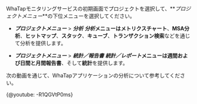 WhaTapモニタリングサービスの初期画面でプロジェクトを選択して、**_プロジェクトメニュー_**の下位メニューを選択してください。 

-   **_プロジェクトメニュー_** > **_分析_**
    **_分析_**メニューは**メトリクスチャート**、**MSA分析**、**ヒットマップ**、**スタック**、**キューブ**、**トランザクション検索**などを通じて分析を提供します。

-   **_プロジェクトメニュー_** > **_統計／報告書_**
    **_統計／レポート_**メニューは**週間および日間と月間報告書**、そして**統計**を提供します。

次の動画を通じて、WhaTapアプリケーションの分析について参考してください。

{@youtube: -R1QGVtP0ms}
